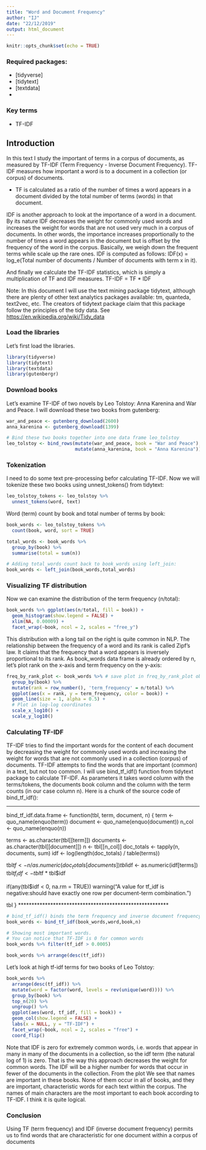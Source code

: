 ---
title: "Word and Document Frequency"
author: "IJ"
date: "22/12/2019"
output: html_document
---

```{r setup, include=FALSE}
knitr::opts_chunk$set(echo = TRUE)
```

### Required packages:

* [tidyverse]
* [tidytext]
* [textdata]
* [gutenbergr]: to download books from <https://www.gutenberg.org>

### Key terms
 * TF-IDF

## Introduction

In this text I study the important of terms in a corpus of documents, as measured by TF-IDF (Term Frequency - Inverse Document Frequency).
TF-IDF measures how important a word is to a document in a collection (or corpus) of documents.

 * TF is calculated as a ratio of the number of times a word appears in a document divided by the total number of terms (words) in that document.

IDF is another approach to look at the importance of a word in a document.
By its nature IDF decreases the weight for commonly used words and increases the weight for words that are not used very much in a corpus of documents.
In other words, the importance increases proportionally to the number of times a word appears in the document but is offset by the frequency of the word in the corpus.
Basically, we weigh down the frequent terms while scale up the rare ones.
IDF is computed as follows:
IDF(x) = log_e(Total number of documents / Number of documents with term x in it).

And finally we calculate the TF-IDF statistics, which is simply a multiplication 
of TF and IDF measures.
TF-IDF = TF * IDF

Note: In this document I will use the text mining package tidytext, although there are plenty of other text analytics packages available: tm, quanteda, text2vec, etc. The creators of tidytext package claim that this package follow the principles of the tidy data. See <https://en.wikipedia.org/wiki/Tidy_data>

### Load the libraries
Let's first load the libraries. 
```{r loading packages}

library(tidyverse)
library(tidytext)
library(textdata)
library(gutenbergr)

```

### Download books
Let's examine TF-IDF of two novels by Leo Tolstoy: Anna Karenina and War and Peace.
I will download these two books from gutenberg:
```{r download Leo Tolstoy books and bind them together}

war_and_peace <- gutenberg_download(2600)
anna_karenina <- gutenberg_download(1399)

# Bind these two books together into one data frame leo_tolstoy
leo_tolstoy <- bind_rows(mutate(war_and_peace, book = "War and Peace"),
                         mutate(anna_karenina, book = "Anna Karenina"))

```

### Tokenization
I need to do some text pre-processing befor calculating TF-IDF.
Now we will tokenize these two books using unnest_tokens() from tidytext:
```{r tokenizing documents}
leo_tolstoy_tokens <- leo_tolstoy %>%
  unnest_tokens(word, text)
```

Word (term) count by book and total number of terms by book: 
```{r }
book_words <- leo_tolstoy_tokens %>%
  count(book, word, sort = TRUE)

total_words <- book_words %>%
  group_by(book) %>%
  summarise(total = sum(n))

# Adding total_words count back to book_words using left_join:
book_words <- left_join(book_words,total_words)
```


### Visualizing TF distribution
Now we can examine the distribution of the term frequency (n/total):
```{r message=FALSE, warning=FALSE}

book_words %>% ggplot(aes(n/total, fill = book)) +
  geom_histogram(show.legend = FALSE) +
  xlim(NA, 0.00009) +
  facet_wrap(~book, ncol = 2, scales = "free_y")
```
This distribution with a long tail on the right is quite common in NLP. 
The relationship between the frequency of a word and its rank is called Zipf’s law.
It claims that the frequency that a word appears is inversely proportional to its rank.
As book_words data frame is already ordered by n, let's plot rank on the x-axis and term frequency on the y-axis:
```{r }
freq_by_rank_plot <- book_words %>% # save plot in freq_by_rank_plot object
  group_by(book) %>% 
  mutate(rank = row_number(), 'term_frequency' = n/total) %>%
  ggplot(aes(x = rank, y = term_frequency, color = book)) +
  geom_line(size = 1, alpha = 0.5) +
  # Plot in log-log coordinates
  scale_x_log10() +
  scale_y_log10()


```

### Calculating TF-IDF

TF-IDF tries to find the important words for the content of each document by decreasing the weight for commonly used words and increasing the weight for words that are not commonly used in a collection (corpus) of documents.
TF-IDF attempts to find the words that are important (common) in a text, but not too common.
I will use bind_tf_idf() function from tidytext package to calculate TF-IDF.
As parameters it takes word column with the terms/tokens, the documents book column and the column with the term counts (in our case column n).
Here is a chunk of the source code of bind_tf_idf():

********************************************************
bind_tf_idf.data.frame <- function(tbl, term, document, n) {
  term <- quo_name(enquo(term))
  document <- quo_name(enquo(document))
  n_col <- quo_name(enquo(n))

  terms <- as.character(tbl[[term]])
  documents <- as.character(tbl[[document]])
  n <- tbl[[n_col]]
  doc_totals <- tapply(n, documents, sum)
  idf <- log(length(doc_totals) / table(terms))

  tbl$tf <- n / as.numeric(doc_totals[documents])
  tbl$idf <- as.numeric(idf[terms])
  tbl$tf_idf <- tbl$tf * tbl$idf

  if(any(tbl$idf < 0, na.rm = TRUE)) warning("A value for tf_idf is negative:\nInput should have exactly one row per document-term combination.")

  tbl
}
********************************************************
```{r }
# bind_tf_idf() binds the term frequency and inverse document frequency of a tidy text dataset to the dataset
book_words <- bind_tf_idf(book_words,word,book,n)

# Showing most important words.
# You can notice that TF-IDF is 0 for common words
book_words %>% filter(tf_idf > 0.0005)

book_words %>% arrange(desc(tf_idf))
```


Let’s look at high tf-idf terms for two books of Leo Tolstoy:
```{r Visualizing TF-IDF}
book_words %>%
  arrange(desc(tf_idf)) %>%
  mutate(word = factor(word, levels = rev(unique(word)))) %>% 
  group_by(book) %>% 
  top_n(20) %>% 
  ungroup() %>%
  ggplot(aes(word, tf_idf, fill = book)) +
  geom_col(show.legend = FALSE) +
  labs(x = NULL, y = "TF-IDF") +
  facet_wrap(~book, ncol = 2, scales = "free") +
  coord_flip()
```

Note that IDF is zero for extremely common words, i.e. words that appear in many  in many of the documents in a collection, so the idf term (the natural log of 1) is zero. 
That is the way this approach decreases the weight for common words. 
The IDF will be a higher number for words that occur in fewer of the documents in the collection.
From the plot We see that names are important in these books.
None of them occur in all of books, and they are important, characteristic words for each text within the corpus.
The names of main characters are the most important to each book according to TF-IDF. I think it is quite logical.

### Conclusion

Using TF (term frequency) and IDF (inverse document frequency) permits us to find words that are characteristic for one document within a corpus of documents

